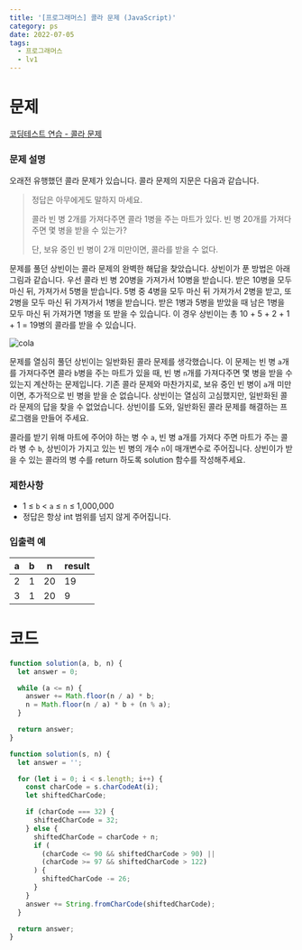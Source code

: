 ```yaml
---
title: '[프로그래머스] 콜라 문제 (JavaScript)'
category: ps
date: 2022-07-05
tags:
  - 프로그래머스
  - lv1
---
```


# 문제

[코딩테스트 연습 - 콜라 문제](https://school.programmers.co.kr/learn/courses/30/lessons/132267)

### 문제 설명

오래전 유행했던 콜라 문제가 있습니다. 콜라 문제의 지문은 다음과 같습니다.

> 정답은 아무에게도 말하지 마세요.
>
> 콜라 빈 병 2개를 가져다주면 콜라 1병을 주는 마트가 있다. 빈 병 20개를 가져다주면 몇 병을 받을 수 있는가?
>
> 단, 보유 중인 빈 병이 2개 미만이면, 콜라를 받을 수 없다.

문제를 풀던 상빈이는 콜라 문제의 완벽한 해답을 찾았습니다. 상빈이가 푼 방법은 아래 그림과 같습니다. 우선 콜라 빈 병 20병을 가져가서 10병을 받습니다. 받은 10병을 모두 마신 뒤, 가져가서 5병을 받습니다. 5병 중 4병을 모두 마신 뒤 가져가서 2병을 받고, 또 2병을 모두 마신 뒤 가져가서 1병을 받습니다. 받은 1병과 5병을 받았을 때 남은 1병을 모두 마신 뒤 가져가면 1병을 또 받을 수 있습니다. 이 경우 상빈이는 총 10 + 5 + 2 + 1 + 1 = 19병의 콜라를 받을 수 있습니다.

![cola](./image/cola.png)

문제를 열심히 풀던 상빈이는 일반화된 콜라 문제를 생각했습니다. 이 문제는 빈 병 `a`개를 가져다주면 콜라 `b`병을 주는 마트가 있을 때, 빈 병 `n`개를 가져다주면 몇 병을 받을 수 있는지 계산하는 문제입니다. 기존 콜라 문제와 마찬가지로, 보유 중인 빈 병이 `a`개 미만이면, 추가적으로 빈 병을 받을 순 없습니다. 상빈이는 열심히 고심했지만, 일반화된 콜라 문제의 답을 찾을 수 없었습니다. 상빈이를 도와, 일반화된 콜라 문제를 해결하는 프로그램을 만들어 주세요.

콜라를 받기 위해 마트에 주어야 하는 병 수 `a`, 빈 병 a개를 가져다 주면 마트가 주는 콜라 병 수 `b`, 상빈이가 가지고 있는 빈 병의 개수 `n`이 매개변수로 주어집니다. 상빈이가 받을 수 있는 콜라의 병 수를 return 하도록 solution 함수를 작성해주세요.

### 제한사항

- 1 ≤ `b` < `a` ≤ `n` ≤ 1,000,000
- 정답은 항상 int 범위를 넘지 않게 주어집니다.

### 입출력 예

| a   | b   | n   | result |
| --- | --- | --- | ------ |
| 2   | 1   | 20  | 19     |
| 3   | 1   | 20  | 9      |

# 코드

```js
function solution(a, b, n) {
  let answer = 0;

  while (a <= n) {
    answer += Math.floor(n / a) * b;
    n = Math.floor(n / a) * b + (n % a);
  }

  return answer;
}
```

```js
function solution(s, n) {
  let answer = '';

  for (let i = 0; i < s.length; i++) {
    const charCode = s.charCodeAt(i);
    let shiftedCharCode;

    if (charCode === 32) {
      shiftedCharCode = 32;
    } else {
      shiftedCharCode = charCode + n;
      if (
        (charCode <= 90 && shiftedCharCode > 90) ||
        (charCode >= 97 && shiftedCharCode > 122)
      ) {
        shiftedCharCode -= 26;
      }
    }
    answer += String.fromCharCode(shiftedCharCode);
  }

  return answer;
}
```
